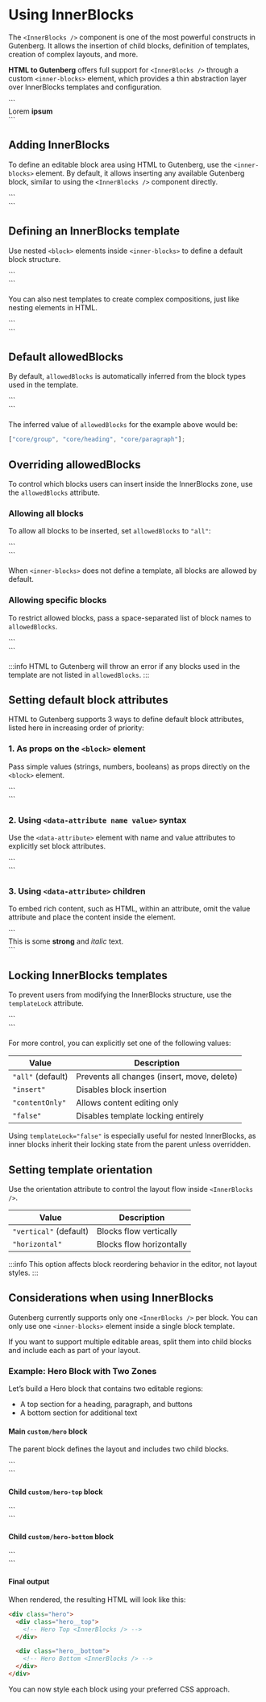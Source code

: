 
# Using InnerBlocks

The `<InnerBlocks />` component is one of the most powerful constructs in Gutenberg. It allows the insertion of child blocks, definition of templates, creation of complex layouts, and more.

**HTML to Gutenberg** offers full support for `<InnerBlocks />` through a custom `<inner-blocks>` element, which provides a thin abstraction layer over InnerBlocks templates and configuration.

<LiveEditor>
  ```
  <section>
    <inner-blocks templateLock>
      <inner-block name="core/group">
        <inner-block name="core/heading" level="3"></inner-block>
        <inner-block name="core/paragraph">
          <data-attribute name="content">
            Lorem <strong>ipsum</strong>
          </data-attribute>
        </inner-block>
      </inner-block>
    </inner-blocks>
  </section>
  ```
</LiveEditor>

## Adding InnerBlocks

To define an editable block area using HTML to Gutenberg, use the `<inner-blocks>` element. By default, it allows inserting any available Gutenberg block, similar to using the `<InnerBlocks />` component directly.

<CodeExample>
  ```
  <section>
    <inner-blocks></inner-blocks>
  </section>
  ```
</CodeExample>

## Defining an InnerBlocks template

Use nested `<block>` elements inside `<inner-blocks>` to define a default block structure.

<CodeExample>
  ```
  <section>
    <inner-blocks>
      <inner-block name="core/heading"></inner-block>
      <inner-block name="core/paragraph"></inner-block>
    </inner-blocks>
  </section>
  ```
</CodeExample>

You can also nest templates to create complex compositions, just like nesting elements in HTML.

<CodeExample>
  ```
  <section>
    <inner-blocks>
      <inner-block name="core/group">
        <inner-block name="core/heading"></inner-block>
        <inner-block name="core/paragraph"></inner-block>
      </inner-block>
    </inner-blocks>
  </section>
  ```
</CodeExample>

## Default allowedBlocks

By default, `allowedBlocks` is automatically inferred from the block types used in the template.

<CodeExample activeTab="edit.js">
  ```
  <section>
    <inner-blocks>
      <inner-block name="core/group">
        <inner-block name="core/heading"></inner-block>
        <inner-block name="core/paragraph"></inner-block>
      </inner-block>
    </inner-blocks>
  </section>
  ```
</CodeExample>

The inferred value of `allowedBlocks` for the example above would be:

```js
["core/group", "core/heading", "core/paragraph"];
```

## Overriding allowedBlocks

To control which blocks users can insert inside the InnerBlocks zone, use the `allowedBlocks` attribute.

### Allowing all blocks

To allow all blocks to be inserted, set `allowedBlocks` to `"all"`:

<CodeExample>
  ```
  <section>
    <inner-blocks allowedBlocks="all">
      <inner-block name="core/group">
        <inner-block name="core/heading"></inner-block>
        <inner-block name="core/paragraph"></inner-block>
      </inner-block>
    </inner-blocks>
  </section>
  ```
</CodeExample>

When `<inner-blocks>` does not define a template, all blocks are allowed by default.

### Allowing specific blocks

To restrict allowed blocks, pass a space-separated list of block names to `allowedBlocks`.

<CodeExample>
  ```
  <section>
    <inner-blocks allowedBlocks="core/group core/heading core/paragarph core/buttons">
      <inner-block name="core/heading"></inner-block>
    </inner-blocks>
  </section>
  ```
</CodeExample>

:::info
HTML to Gutenberg will throw an error if any blocks used in the template are not listed in `allowedBlocks`.
:::

## Setting default block attributes

HTML to Gutenberg supports 3 ways to define default block attributes, listed here in increasing order of priority:

### 1. As props on the `<block>` element

Pass simple values (strings, numbers, booleans) as props directly on the `<block>` element.

<CodeExample>
  ```
  <section>
    <inner-blocks>
      <inner-block
        name="core/heading"
        level="2"
        content="Section title"
      ></inner-block>
    </inner-blocks>
  </section>
  ```
</CodeExample>

### 2. Using `<data-attribute name value>` syntax

Use the `<data-attribute>` element with name and value attributes to explicitly set block attributes.

<CodeExample>
  ```
  <section>
    <inner-blocks>
      <inner-block name="core/heading" level="2">
        <data-attribute name="content" value="Section title"></data-attribute>
      </inner-block>
    </inner-blocks>
  </section>
  ```
</CodeExample>

### 3. Using `<data-attribute>` children

To embed rich content, such as HTML, within an attribute, omit the value attribute and place the content inside the element.

<CodeExample>
  ```
  <section>
    <inner-blocks>
      <inner-block name="core/paragraph">
        <data-attribute name="content">
          This is some <strong>strong</strong> and <em>italic</em> text.
        </data-attribute>
      </inner-block>
    </inner-blocks>
  </section>
  ```
</CodeExample>

## Locking InnerBlocks templates

To prevent users from modifying the InnerBlocks structure, use the `templateLock` attribute.

<CodeExample>
  ```
  <section>
    <inner-blocks templateLock>
      <inner-block name="core/group">
        <inner-block name="core/heading"></inner-block>
        <inner-block name="core/paragraph"></inner-block>
      </inner-block>
    </inner-blocks>
  </section>
  ```
</CodeExample>

For more control, you can explicitly set one of the following values:

| Value             | Description                                 |
| ----------------- | ------------------------------------------- |
| `"all"` (default) | Prevents all changes (insert, move, delete) |
| `"insert"`        | Disables block insertion                    |
| `"contentOnly"`   | Allows content editing only                 |
| `"false"`         | Disables template locking entirely          |

Using `templateLock="false"` is especially useful for nested InnerBlocks, as inner blocks inherit their locking state from the parent unless overridden.

## Setting template orientation

Use the orientation attribute to control the layout flow inside `<InnerBlocks />`.

| Value                  | Description              |
| ---------------------- | ------------------------ |
| `"vertical"` (default) | Blocks flow vertically   |
| `"horizontal"`         | Blocks flow horizontally |

:::info
This option affects block reordering behavior in the editor, not layout styles.
:::

## Considerations when using InnerBlocks

Gutenberg currently supports only one `<InnerBlocks />` per block. You can only use one `<inner-blocks>` element inside a single block template.

If you want to support multiple editable areas, split them into child blocks and include each as part of your layout.

### Example: Hero Block with Two Zones

Let’s build a Hero block that contains two editable regions:

- A top section for a heading, paragraph, and buttons
- A bottom section for additional text

#### Main `custom/hero` block

The parent block defines the layout and includes two child blocks.

<CodeExample filename="hero.html">
  ```
  <section class="hero">
    <div class="hero__container">
      <inner-blocks>
        <inner-block name="custom/hero-top"></inner-block>
        <inner-block name="custom/hero-bottom"></inner-block>
      </inner-blocks>
    </div>
  </section>
  ```
</CodeExample>

#### Child `custom/hero-top` block

<CodeExample filename="hero-top.html">
  ```
  <div class="hero__top">
    <inner-blocks>
      <inner-block name="core/heading" level="1"></inner-block>
      <inner-block name="core/paragraph"></inner-block>
      <inner-block name="core/buttons"></inner-block>
    </inner-blocks>
  </div>
  ```
</CodeExample>

#### Child `custom/hero-bottom` block

<CodeExample filename="hero-top.html">
  ```
  <div class="hero__bottom">
    <inner-blocks>
      <inner-block name="core/paragraph"></inner-block>
    </inner-blocks>
  </div>
  ```
</CodeExample>

#### Final output

When rendered, the resulting HTML will look like this:

```html
<div class="hero">
  <div class="hero__top">
    <!-- Hero Top <InnerBlocks /> -->
  </div>

  <div class="hero__bottom">
    <!-- Hero Bottom <InnerBlocks /> -->
  </div>
</div>
```

You can now style each block using your preferred CSS approach.
